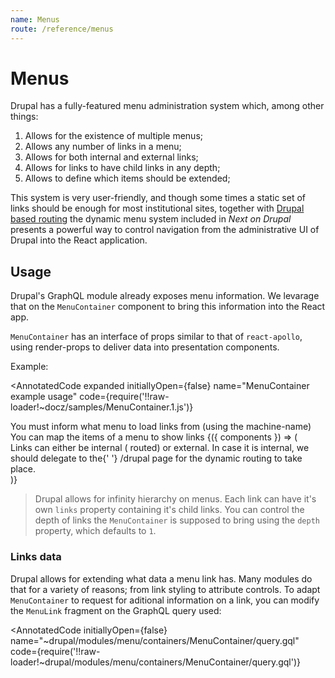 ```yaml
---
name: Menus
route: /reference/menus
---
```



# Menus

Drupal has a fully-featured menu administration system which, among other things:

1. Allows for the existence of multiple menus;
1. Allows any number of links in a menu;
1. Allows for both internal and external links;
1. Allows for links to have child links in any depth;
1. Allows to define which items should be extended;

This system is very user-friendly, and though some times a static set of links should be enough for most institutional sites, together with [Drupal based routing](./routing) the dynamic menu system included in _Next on Drupal_ presents a powerful way to control navigation from the administrative UI of Drupal into the React application.

## Usage

Drupal's GraphQL module already exposes menu information. We levarage that on the `MenuContainer` component to bring this information into the React app.

`MenuContainer` has an interface of props similar to that of `react-apollo`, using render-props to deliver data into presentation components.

Example:

<AnnotatedCode
  expanded
  initiallyOpen={false}
  name="MenuContainer example usage"
  code={require('!!raw-loader!~docz/samples/MenuContainer.1.js')}
>
  <Annotation line={5}>
    You must inform what menu to load links from (using the machine-name)
  </Annotation>
  <Annotation line={11}>
    You can map the items of a menu to show links
  </Annotation>
  <Annotation line={13} to={15}>
    {({ components }) => (
      <div>
        Links can either be internal (
        <components.inlineCode>routed</components.inlineCode>) or external. In
        case it is internal, we should delegate to the{' '}
        <components.inlineCode>/drupal</components.inlineCode> page for the
        dynamic routing to take place.
      </div>
    )}
  </Annotation>
</AnnotatedCode>

> Drupal allows for infinity hierarchy on menus. Each link can have it's own `links` property containing it's child links. You can control the depth of links the `MenuContainer` is supposed to bring using the `depth` property, which defaults to `1`.

### Links data

Drupal allows for extending what data a menu link has. Many modules do that for a variety of reasons; from link styling to attribute controls. To adapt `MenuContainer` to request for aditional information on a link, you can modify the `MenuLink` fragment on the GraphQL query used:

<AnnotatedCode
  initiallyOpen={false}
  name="~drupal/modules/menu/containers/MenuContainer/query.gql"
  code={require('!!raw-loader!~drupal/modules/menu/containers/MenuContainer/query.gql')}
>
  <Annotation line={49} to={57} />
</AnnotatedCode>
